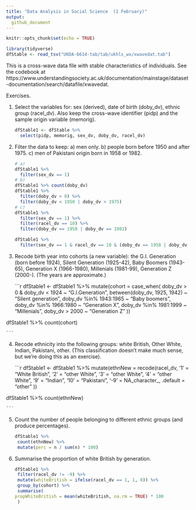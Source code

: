 ```yaml
---
title: "Data Analysis in Social Science  (1 February)"
output:
  github_document
---
```


```r
knitr::opts_chunk$set(echo = TRUE)
```

```r
library(tidyverse)
dfStable <- read_tsv("UKDA-6614-tab/tab/ukhls_wx/xwavedat.tab")
```

This is a cross-wave data file with stable characteristics of individuals. See the codebook at https://www.understandingsociety.ac.uk/documentation/mainstage/dataset-documentation/search/datafile/xwavedat.

Exercises.

1. Select the variables for: sex (derived), date of birth (doby_dv), ethnic group (racel_dv). Also keep the cross-wave identifier (pidp) and the sample origin variable (memorig).

    ```r
dfStable1 <- dfStable %>%
      select(pidp, memorig, sex_dv, doby_dv, racel_dv)
    ```

2. Filter the data to keep:
        a) men only.
        b) people born before 1950 and after 1975.
        c) men of Pakistani origin born in 1958 or 1982. 


    ```r
# a)
    dfStable1 %>%
      filter(sex_dv == 1)
# b)
    dfStable1 %>% count(doby_dv)
    dfStable1 %>%
      filter(doby_dv > 0) %>% 
      filter(doby_dv < 1950 | doby_dv > 1975)
# c)
    dfStable1 %>%
      filter(sex_dv == 1) %>%
      filter(racel_dv == 10) %>%
      filter(doby_dv == 1958 | doby_dv == 1982)
    
    dfStable1 %>%
      filter(sex_dv == 1 & racel_dv == 10 & (doby_dv == 1958 | doby_dv == 1982))
    ```

3. Recode birth year into cohorts (a new variable): the G.I. Generation (born before 1924), Silent Generation (1925-42), Baby Boomers (1943-65), Generation X (1966-1980), Millenials (1981-99), Generation Z (2000-). (The years are approximate.)

    ```r
dfStable1 <-  dfStable1 %>%
      mutate(cohort = case_when(
        doby_dv > 0 & doby_dv < 1924 ~ "G.I.Generation",
        between(doby_dv, 1925, 1942) ~ "Silent generation",
        doby_dv %in% 1943:1965 ~ "Baby boomers",
        doby_dv %in% 1966:1980 ~ "Generation X",
        doby_dv %in% 1981:1999 ~ "Millenials",
        doby_dv > 2000 ~ "Generation Z"
      ))
    
dfStable1 %>% count(cohort)

    ```

4. Recode ethnicity into the following groups: white British, Other White, Indian, Pakistani, other. (This classification doesn't make much sense, but we're doing this as an exercise).


    ```r
dfStable1 <- dfStable1 %>%
      mutate(ethnNew = recode(racel_dv,
        '1' = "White British",
        '2' = "other White",
        '3' = "other White",
        '4' = "other White",
        '9' = "Indian",
        '10' = "Pakistani",
        '-9' = NA_character_,
        .default = "other"
      ))
    
dfStable1 %>% count(ethnNew)
        
    ```


5. Count the number of people belonging to different ethnic groups (and produce percentages). 

    ```r
dfStable1 %>%
  count(ethnNew) %>%
  mutate(perc = n / sum(n) * 100)
    ```

6. Summarise the proportion of white British by generation.

    ```r
dfStable1 %>%
  filter(racel_dv != -9) %>%
  mutate(whiteBritish = ifelse(racel_dv == 1, 1, 0)) %>%
  group_by(cohort) %>%
  summarise(
propWhiteBritish = mean(whiteBritish, na.rm = TRUE) * 100
  )
    ```
